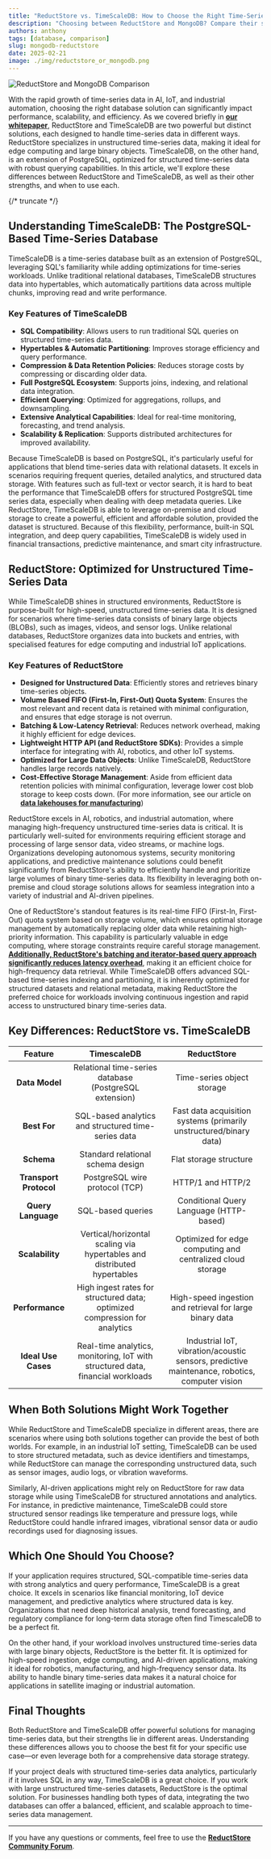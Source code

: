 ```yaml
---
title: "ReductStore vs. TimeScaleDB: How to Choose the Right Time-Series Database"
description: "Choosing between ReductStore and MongoDB? Compare their strengths: time series object storage vs. document database. Optimize now."
authors: anthony
tags: [database, comparison]
slug: mongodb-reductstore
date: 2025-02-21
image: ./img/reductstore_or_mongodb.png
---
```


![ReductStore and MongoDB Comparison](./img/reductstore_or_mongodb.png)

With the rapid growth of time-series data in AI, IoT, and industrial automation, choosing the right database solution can significantly impact performance, scalability, and efficiency. As we covered briefly in [**our whitepaper**](/whitepaper), ReductStore and TimeScaleDB are two powerful but distinct solutions, each designed to handle time-series data in different ways. ReductStore specializes in unstructured time-series data, making it ideal for edge computing and large binary objects. TimeScaleDB, on the other hand, is an extension of PostgreSQL, optimized for structured time-series data with robust querying capabilities. In this article, we'll explore these differences between ReductStore and TimeScaleDB, as well as their other strengths, and when to use each.

{/* truncate */}

## Understanding TimeScaleDB: The PostgreSQL-Based Time-Series Database

TimeScaleDB is a time-series database built as an extension of PostgreSQL, leveraging SQL's familiarity while adding optimizations for time-series workloads. Unlike traditional relational databases, TimeScaleDB structures data into hypertables, which automatically partitions data across multiple chunks, improving read and write performance.

### Key Features of TimeScaleDB

- **SQL Compatibility**: Allows users to run traditional SQL queries on structured time-series data.
- **Hypertables & Automatic Partitioning**: Improves storage efficiency and query performance.
- **Compression & Data Retention Policies**: Reduces storage costs by compressing or discarding older data.
- **Full PostgreSQL Ecosystem**: Supports joins, indexing, and relational data integration.
- **Efficient Querying**: Optimized for aggregations, rollups, and downsampling.
- **Extensive Analytical Capabilities**: Ideal for real-time monitoring, forecasting, and trend analysis.
- **Scalability & Replication**: Supports distributed architectures for improved availability.

Because TimeScaleDB is based on PostgreSQL, it's particularly useful for applications that blend time-series data with relational datasets. It excels in scenarios requiring frequent queries, detailed analytics, and structured data storage. With features such as full-text or vector search, it is hard to beat the performance that TimeScaleDB offers for structured PostgreSQL time series data, especially when dealing with deep metadata queries. Like ReductStore, TimeScaleDB is able to leverage on-premise and cloud storage to create a powerful, efficient and affordable solution, provided the dataset is structured. Because of this flexibility, performance, built-in SQL integration, and deep query capabilities, TimeScaleDB is widely used in financial transactions, predictive maintenance, and smart city infrastructure.

## ReductStore: Optimized for Unstructured Time-Series Data

While TimeScaleDB shines in structured environments, ReductStore is purpose-built for high-speed, unstructured time-series data. It is designed for scenarios where time-series data consists of binary large objects (BLOBs), such as images, videos, and sensor logs. Unlike relational databases, ReductStore organizes data into buckets and entries, with specialised features for edge computing and industrial IoT applications.

### Key Features of ReductStore

- **Designed for Unstructured Data**: Efficiently stores and retrieves binary time-series objects.
- **Volume Based FIFO (First-In, First-Out) Quota System**: Ensures the most relevant and recent data is retained with minimal configuration, and ensures that edge storage is not overrun.
- **Batching & Low-Latency Retrieval**: Reduces network overhead, making it highly efficient for edge devices.
- **Lightweight HTTP API (and ReductStore SDKs)**: Provides a simple interface for integrating with AI, robotics, and other IoT systems.
- **Optimized for Large Data Objects**: Unlike TimeScaleDB, ReductStore handles large records natively.
- **Cost-Effective Storage Management**: Aside from efficient data retention policies with minimal configuration, leverage lower cost blob storage to keep costs down. (For more information, see our article on [**data lakehouses for manufacturing**](/blog/data-lakehouse-manufacturing))

ReductStore excels in AI, robotics, and industrial automation, where managing high-frequency unstructured time-series data is critical. It is particularly well-suited for environments requiring efficient storage and processing of large sensor data, video streams, or machine logs. Organizations developing autonomous systems, security monitoring applications, and predictive maintenance solutions could benefit significantly from ReductStore's ability to efficiently handle and prioritize large volumes of binary time-series data. Its flexibility in leveraging both on-premise and cloud storage solutions allows for seamless integration into a variety of industrial and AI-driven pipelines.

One of ReductStore's standout features is its real-time FIFO (First-In, First-Out) quota system based on storage volume, which ensures optimal storage management by automatically replacing older data while retaining high-priority information. This capability is particularly valuable in edge computing, where storage constraints require careful storage management. [**Additionally, ReductStore's batching and iterator-based query approach significantly reduces latency overhead**](/blog/comparisons/iot/reductstore-vs-timescaledb), making it an efficient choice for high-frequency data retrieval. While TimeScaleDB offers advanced SQL-based time-series indexing and partitioning, it is inherently optimized for structured datasets and relational metadata, making ReductStore the preferred choice for workloads involving continuous ingestion and rapid access to unstructured binary time-series data.

## Key Differences: ReductStore vs. TimeScaleDB

|      **Feature**       |                                **TimescaleDB**                                 |                                        **ReductStore**                                        |
| :--------------------: | :----------------------------------------------------------------------------: | :-------------------------------------------------------------------------------------------: |
|     **Data Model**     |             Relational time-series database (PostgreSQL extension)             |                                  Time-series object storage                                   |
|      **Best For**      |              SQL-based analytics and structured time-series data               |              Fast data acquisition systems (primarily unstructured/binary data)               |
|       **Schema**       |                       Standard relational schema design                        |                                    Flat storage structure                                     |
| **Transport Protocol** |                         PostgreSQL wire protocol (TCP)                         |                                       HTTP/1 and HTTP/2                                       |
|   **Query Language**   |                               SQL-based queries                                |                            Conditional Query Language (HTTP-based)                            |
|    **Scalability**     |    Vertical/horizontal scaling via hypertables and distributed hypertables     |                  Optimized for edge computing and centralized cloud storage                   |
|    **Performance**     |   High ingest rates for structured data; optimized compression for analytics   |                   High-speed ingestion and retrieval for large binary data                    |
|  **Ideal Use Cases**   | Real-time analytics, monitoring, IoT with structured data, financial workloads | Industrial IoT, vibration/acoustic sensors, predictive maintenance, robotics, computer vision |

## When Both Solutions Might Work Together

While ReductStore and TimeScaleDB specialize in different areas, there are scenarios where using both solutions together can provide the best of both worlds. For example, in an industrial IoT setting, TimeScaleDB can be used to store structured metadata, such as device identifiers and timestamps, while ReductStore can manage the corresponding unstructured data, such as sensor images, audio logs, or vibration waveforms.

Similarly, AI-driven applications might rely on ReductStore for raw data storage while using TimeScaleDB for structured annotations and analytics. For instance, in predictive maintenance, TimeScaleDB could store structured sensor readings like temperature and pressure logs, while ReductStore could handle infrared images, vibrational sensor data or audio recordings used for diagnosing issues.

## Which One Should You Choose?

If your application requires structured, SQL-compatible time-series data with strong analytics and query performance, TimeScaleDB is a great choice. It excels in scenarios like financial monitoring, IoT device management, and predictive analytics where structured data is key. Organizations that need deep historical analysis, trend forecasting, and regulatory compliance for long-term data storage often find TimescaleDB to be a perfect fit.

On the other hand, if your workload involves unstructured time-series data with large binary objects, ReductStore is the better fit. It is optimized for high-speed ingestion, edge computing, and AI-driven applications, making it ideal for robotics, manufacturing, and high-frequency sensor data. Its ability to handle binary time-series data makes it a natural choice for applications in satellite imaging or industrial automation.

## Final Thoughts

Both ReductStore and TimeScaleDB offer powerful solutions for managing time-series data, but their strengths lie in different areas. Understanding these differences allows you to choose the best fit for your specific use case—or even leverage both for a comprehensive data storage strategy.

If your project deals with structured time-series data analytics, particularly if it involves SQL in any way, TimeScaleDB is a great choice. If you work with large unstructured time-series datasets, ReductStore is the optimal solution. For businesses handling both types of data, integrating the two databases can offer a balanced, efficient, and scalable approach to time-series data management.

---

If you have any questions or comments, feel free to use the [**ReductStore Community Forum**](https://community.reduct.store/signup).
